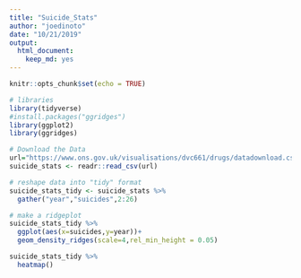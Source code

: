 ```yaml
---
title: "Suicide_Stats"
author: "joedinoto"
date: "10/21/2019"
output: 
  html_document: 
    keep_md: yes
---
```


```r
knitr::opts_chunk$set(echo = TRUE)
```

```r
# libraries 
library(tidyverse)
#install.packages("ggridges")
library(ggplot2)
library(ggridges)
```


```r
# Download the Data
url="https://www.ons.gov.uk/visualisations/dvc661/drugs/datadownload.csv"
suicide_stats <- readr::read_csv(url)
```

```r
# reshape data into "tidy" format
suicide_stats_tidy <- suicide_stats %>% 
  gather("year","suicides",2:26)
```


```r
# make a ridgeplot 
suicide_stats_tidy %>%
  ggplot(aes(x=suicides,y=year))+ 
  geom_density_ridges(scale=4,rel_min_height = 0.05)
```

```r
suicide_stats_tidy %>%
  heatmap()
```


